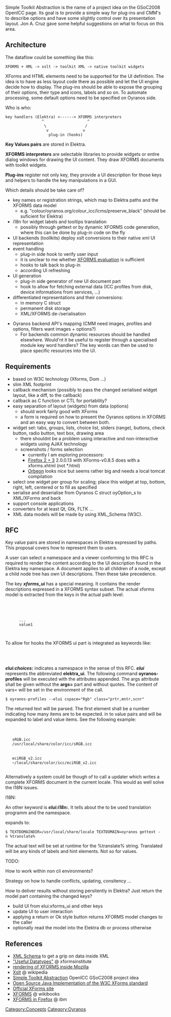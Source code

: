 Simple Toolkit Abstraction is the name of a project idea on the GSoC2008 OpenICC page. Its goal is to provide a simple way for plug-ins and CMM's to describe options and have some slightly control over its presentation layout. Jon A. Cruz gave some helpful suggestions on what to focus on this area. 

== Architecture ==
The dataflow could be something like this:
 XFORMS + XML -> xslt -> toolkit XML -> native toolkit widgets

XForms and HTML elements need to be supported for the UI definition. The idea is to have as less layout code there as possible and let the UI engine decide how to display. The plug-ins should be able to expose the grouping of their options, their type and icons, labels and so on. To automate processing, some default options need to be specified on Oyranos side.

Who is who:
 key handlers (Elektra) <------> XFORMS interpreters
                 ^                   ^
                  \                 /
                   v               v
                    plug-in (hooks)

'''Key Values pairs ''' are stored in Elektra. 

'''XFORMS interpreters''' are selectable libraries to provide widgets or entire dialog windows for drawing the UI content. They draw XFORMS documents with toolkit widgets.

'''Plug-ins''' register not only key, they provide a UI description for those keys and helpers to handle the key manipulations in a GUI.


Which details should be take care of?
* key names or registration strings, which map to Elektra paths and the XFORMS data model
** e.g. "colour/oyranos.org/colour_icc/lcms/preserve_black" (should be suficient for Elektra)
* i18n for widget labels and tooltips translation
** possibly through gettext or by dynamic XFORMS code generation, where this can be done by plug-in code on the fly
* UI backends (toollkits) deploy xslt conversions to their native xml UI representation
* event handling
** plug-in side hook to verify user input
** it is unclear to me whether [http://www.w3.org/TR/xforms/#expr-lib XFORMS evaluation] is sufficient
** hooks to talk back to plug-in
** according UI refreshing
* UI generation
** plug-in side generator of new UI document part
** hook to allow for fetching external data (ICC profiles from disk, device informations from services, ...)
* differentiated representations and their conversions:
** in memory C struct
** permanent disk storage
** XML/XFORMS de-/serialisation


* Oyranos backend API's mapping (CMM need images, profiles and options, filters want images + options?)
** For backends common dynamic resources should be handled elsewhere. Would'nt it be useful to register through a specialised module key word handlers? The key words can then be used to place specific resources into the UI.

== Requirements ==
* based on W3C technology (Xforms, Dom ...)
* slim XML footprint
* callback mechanism (possibly to pass the changed serialised widget layout, like a diff, to the callback)
* callback as C function or CTL for portability?
* easy separation of layout (widgets) from data (options)
** should work fairly good with XForms
** a form is required on how to present the Oyranos options in XFORMS and an easy way to convert between both.
* widget set: tabs, groups, lists, choice list, sliders (range), buttons, check button, radio button, text box, drawing area
** there shouldnt be a problem using interactive and non-interactive widgets using AJAX technology
** screenshots / forms selection
*** currently I am exploring processors:
*** [https://addons.mozilla.org/de/firefox/addon/824 Firefox 2 + 3] 2.0.0.13 with XForms-v0.8.5 does with a xforms.xhtml (not *.html)
*** [http://www.orbeon.com Orbeon] looks nice but seems rather big and needs a local tomcat compilation
* select one widget per group for scaling; place this widget at top, bottom, right, left, centered or to fill as specified
* serialise and deserialise from Oyranos C struct oyOption_s to XML/XForms and back
* support console applications
* converters for at least Qt, Gtk, FLTK ...
* XML data models will be made by using XML_Schema (W3C).


== RFC ==
Key value pairs are stored in namespaces in Elektra expressed by paths. This proposal covers how to represent them to users.

A user can select a namespace and a viewer conforming to this RFC is required to render the content according to the UI description found in the Elektra key namespace. A document applies to all children of a node, except a child node tree has own UI descriptions. Then these take precedence.

The key '''''xforms_ui''''' has a special meaning. It contains the render descriptions expressed in a XFORMS syntax subset. The actual xforms model is extracted from the keys in the actual path level.

 <ns_A>
   <ns_A_1>
     <ns_A_1_1>
       <key name="xforms_ui">...</key>
       <key name="my_key1">value1</key>
     </ns_A_1_1>
   </ns_A_1>
 </ns_A>

To allow for hooks the XFORMS ui part is integrated as keywords like:
 <xf:choices label="Editing RGB">
   <elui:choices:oyranos-profiles vars="" args="--elui" cspace="Rgb" class="prtr,mntr,scnr"/>
 </xf:choices>

'''''elui:choices:''''' indicates a namespace in the sense of this RFC. '''''elui''''' represents the abbreviated '''elektra_ui'''. The following command '''oyranos-profiles''' will be executed with the attributes appended. The args attribute shall be given without the '''args=''' part and without quotes. The content of vars= will be set in the environment of the call.
 $ oyranos-profiles --elui cspace="Rgb" class="prtr,mntr,scnr"
The returned text will be parsed. The first element shall be a number indicating how many items are to be expected. in to value pairs and will be expanded to label and value items. See the following example:
 <xf:choices label="Editing RGB">
  <xf:item>
    <xf:label>sRGB.icc</xf:label>
    <xf:value>/usr/local/share/color/icc/sRGB.icc</xf:value>
  </xf:item>
  <xf:item>
    <xf:label>eciRGB_v2.icc</xf:label>
    <xf:value>~/local/share/color/icc/eciRGB_v2.icc</xf:value>
  </xf:item>
 </xf:choices>

Alternatively a system could be though of to call a updater which writes a complete XFORMS document in the current locale. This would as well solve the I18N issues.

I18N:

An other keyword is '''''elui:i18n:'''''. It tells about the to be used translation programm and the namespace.
 <elui:i18n:gettext vars="TEXTDOMAINDIR=/usr/local/share/locale;TEXTDOMAIN=oyranos" args="-n %label%">
expands to:
 $ TEXTDOMAINDIR=/usr/local/share/locale TEXTDOMAIN=oyranos gettext -n %translate%
The actual text will be set at runtime for the %translate% string. Translated will be any kinds of labels and hint elements. Not so for values.


TODO:

How to work within non cli environments?

Strategy on how to handle conflicts, updating, consitency ...

How to deliver results without storing persitently in Elektra? Just return the model part containing the changed keys?
* build UI from elui:xforms_ui and other keys
* update UI to user interaction
* applying a return or Ok style button returns XFORMS model changes to the caller
* optionally read the model into the Elektra db or process otherwise

== References ==
* [http://www.w3.org/TR/xmlschema-2/#built-in-datatypes XML Schema] to get a grip on data inside XML
* [http://xformsinstitute.com/essentials/browse/book.php#ch04-6-fm2xml "Useful Datatypes"] @ xformsinstitute
* [http://developer.mozilla.org/en/docs/XForms rendering of XFORMS inside Mozilla]
* [http://en.wikipedia.org/wiki/Xslt Xslt] @ wikipedia
* [http://www.freedesktop.org/wiki/OpenIccForGoogleSoC2008#head-07e05f69f1b4e331ba0d3741dc06ba53ae728459 Simple Toolkit Abstraction] OpenICC GSoC2008 project idea
* [http://chiba.sourceforge.net/ Open Source Java Implementation of the W3C XForms standard]
* [http://www.w3.org/TR/xforms/ Official XForms site]
* [http://en.wikibooks.org/wiki/XForms XFORMS] @ wikibooks
* [http://www.ibm.com/developerworks/xml/library/x-xformsfirefox/ XFORMS in Firefox] @ ibm


[[Category:Concepts]]
[[Category:Oyranos]]